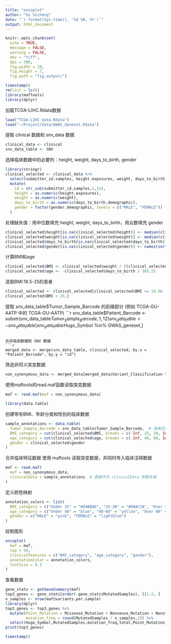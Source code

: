 ```yaml
---
title: "oncoplot"
author: "Xu Sicheng"
date: "`r format(Sys.time(), '%d %B, %Y')`"
output: html_document
---
```


```r
knitr::opts_chunk$set(
  echo = TRUE,
  message = FALSE,
  warning = FALSE,
  dev = "tiff",
  dpi = 300,
  fig.width = 10,
  fig.height = 7,
  fig.path = "fig_output/")
```

```r
timestamp()
rm(list = ls())
library(maftools)
library(dplyr)
```
加载TCGA-LIHC.Rdata数据
```r
load("TCGA-LIHC_data.Rdata")
load("~/Project/data/GWAS_Geneset.Rdata")
```

提取 clinical 数据和 snv_data 数据
```r
clinical_data <- clinical
snv_data_table <- SNV
```

选择临床数据中的必要列：height, weight, days_to_birth, gender
```r
library(stringr)
clinical_selected <- clinical_data %>%
  select(submitter_id.samples, height.exposures, weight, days_to_birth.demographic, gender.demographic) %>%
  mutate(
    id = str_sub(submitter_id.samples,1,12),
    height = as.numeric(height.exposures),
    weight = as.numeric(weight),
    days_to_birth = as.numeric(days_to_birth.demographic),
    gender = factor(gender.demographic, levels = c("MALE", "FEMALE"))
  )
```

处理缺失值：用中位数填充 height, weight, days_to_birth，用众数填充 gender
```r
clinical_selected$height[is.na(clinical_selected$height)] <- median(clinical_selected$height, na.rm = TRUE)
clinical_selected$weight[is.na(clinical_selected$weight)] <- median(clinical_selected$weight, na.rm = TRUE)
clinical_selected$days_to_birth[is.na(clinical_selected$days_to_birth)] <- median(clinical_selected$days_to_birth, na.rm = TRUE)
clinical_selected$gender[is.na(clinical_selected$gender)] <- names(sort(table(clinical_selected$gender), decreasing = TRUE))[1]
```

计算BMI和age
```r
clinical_selected$BMI <- clinical_selected$weight / ((clinical_selected$height / 100) ^ 2)
clinical_selected$age <- -clinical_selected$days_to_birth / 365.25
```

选取BMI:18.5-25的患者
```r
clinical_selected <- clinical_selected[clinical_selected$BMI >= 18.5&
clinical_selected$BMI < 25,]
```

提取 snv_data_table$Tumor_Sample_Barcode 的前缀部分 (例如 TCGA-GU-AATP 中的 TCGA-GU-AATP)
```r
snv_data_table$Patient_Barcode <- substr(snv_data_table$Tumor_Sample_Barcode, 1, 12)
snv_data_table <- snv_data_table[snv_data_table$Hugo_Symbol %in% GWAS_geneset,]
```

合并临床数据和 SNV 数据
```r
merged_data <- merge(snv_data_table, clinical_selected, by.x = "Patient_Barcode", by.y = "id")
```

筛选非同义突变数据
```r
non_synonymous_data <- merged_data[merged_data$Variant_Classification %in% c("Missense_Mutation", "Nonsense_Mutation", "Frame_Shift_Del", "Frame_Shift_Ins", "Nonstop_Mutation"), ]
```

使用maftools的read.maf函数读取突变数据
```r
maf <- read.maf(maf = non_synonymous_data)
```

```r
library(data.table)
```

创建带有BMI、年龄分类和性别的临床数据
```r
sample_annotations <- data.table(
  Tumor_Sample_Barcode = snv_data_table$Tumor_Sample_Barcode,  # 用来匹配SNV数据
  BMI_category = cut(clinical_selected$BMI, breaks = c(-Inf, 25, 30, Inf), labels = c("Under 25", "25-30", "Over 30")),
  age_category = cut(clinical_selected$age, breaks = c(-Inf, 40, 60, Inf), labels = c("Under 40", "40-60", "Over 60")),
  gender = clinical_selected$gender
)
```

合并临床特征数据
使用 maftools 读取突变数据，并同时传入临床注释数据
```r
maf <- read.maf(
  maf = non_synonymous_data,
  clinicalData = sample_annotations  # 直接作为 clinicalData 参数传递
)
```

定义颜色映射
```r
annotation_colors <- list(
  BMI_category = c("Under 25" = "#94BBAD", "25-30" = "#D8AC3A", "Over 30" = "#D74E52"),
  age_category = c("Under 40" = "blue", "40-60" = "yellow", "Over 60" = "purple"),
  gender = c("MALE" = "pink", "FEMALE" = "lightblue")
)
```

绘制图形
```r
oncoplot(
  maf = maf,
  top = 50,
  clinicalFeatures = c("BMI_category", "age_category", "gender"),
  annotationColor = annotation_colors,
  fontSize = 0.3
)
```

查看数据
```r
gene_stats <- getGeneSummary(maf)
top3_genes <- gene_stats[order(-gene_stats$MutatedSamples), ][1:3, ]
n_samples <- nrow(maf@variants.per.sample)
library(dplyr)
top3_genes <- top3_genes %>%
  mutate(Point_Mutation = Missense_Mutation + Nonsense_Mutation + Nonstop_Mutation,
         mutation_freq = round(MutatedSamples / n_samples,2)) %>%
  select(Hugo_Symbol,MutatedSamples,mutation_freq,total,Point_Mutation,Frame_Shift_Ins,Frame_Shift_Del)
print(top3_genes)
```

```r
timestamp()
```

